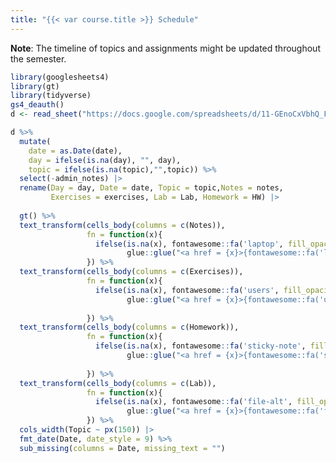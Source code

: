```yaml
---
title: "{{< var course.title >}} Schedule"
---
```


**Note**: The timeline of topics and assignments might be updated throughout the semester. 

```r
library(googlesheets4)
library(gt)
library(tidyverse)
gs4_deauth()
d <- read_sheet("https://docs.google.com/spreadsheets/d/11-GEnoCxVbhQ_Fp48EvoRzhJGWVnUU7FW6cNvC2fnDI/edit?usp=sharing")
```

```r
d %>% 
  mutate(
    date = as.Date(date),
    day = ifelse(is.na(day), "", day),
    topic = ifelse(is.na(topic),"",topic)) %>%
  select(-admin_notes) |>
  rename(Day = day, Date = date, Topic = topic,Notes = notes,
         Exercises = exercises, Lab = Lab, Homework = HW) |>
  
  gt() %>%
  text_transform(cells_body(columns = c(Notes)),
                 fn = function(x){
                   ifelse(is.na(x), fontawesome::fa('laptop', fill_opacity = 0.1), 
                          glue::glue("<a href = {x}>{fontawesome::fa('laptop')}</a>"))
                 }) %>%
  text_transform(cells_body(columns = c(Exercises)),
                 fn = function(x){
                   ifelse(is.na(x), fontawesome::fa('users', fill_opacity = 0.1),
                          glue::glue("<a href = {x}>{fontawesome::fa('users')}</a>"))
                   
                 }) %>%
  text_transform(cells_body(columns = c(Homework)),
                 fn = function(x){
                   ifelse(is.na(x), fontawesome::fa('sticky-note', fill_opacity = 0.1), 
                          glue::glue("<a href = {x}>{fontawesome::fa('sticky-note')}</a>"))
                   
                 }) %>%
  text_transform(cells_body(columns = c(Lab)),
                 fn = function(x){
                   ifelse(is.na(x), fontawesome::fa('file-alt', fill_opacity = 0.1), 
                          glue::glue("<a href = {x}>{fontawesome::fa('flask')}</a>"))
                 }) %>%
  cols_width(Topic ~ px(150)) |>
  fmt_date(Date, date_style = 9) %>%
  sub_missing(columns = Date, missing_text = "")
```
